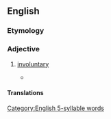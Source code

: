 ==English==

===Etymology===
{{prefix|un|voluntary|lang=en}}

===Adjective===
{{en-adj}}

# [[involuntary]]
#* {{rfdate|}} {{rfquotek|Fuller|lang=en}}

====Translations====
{{trans-see|involuntary}}

[[Category:English 5-syllable words]]